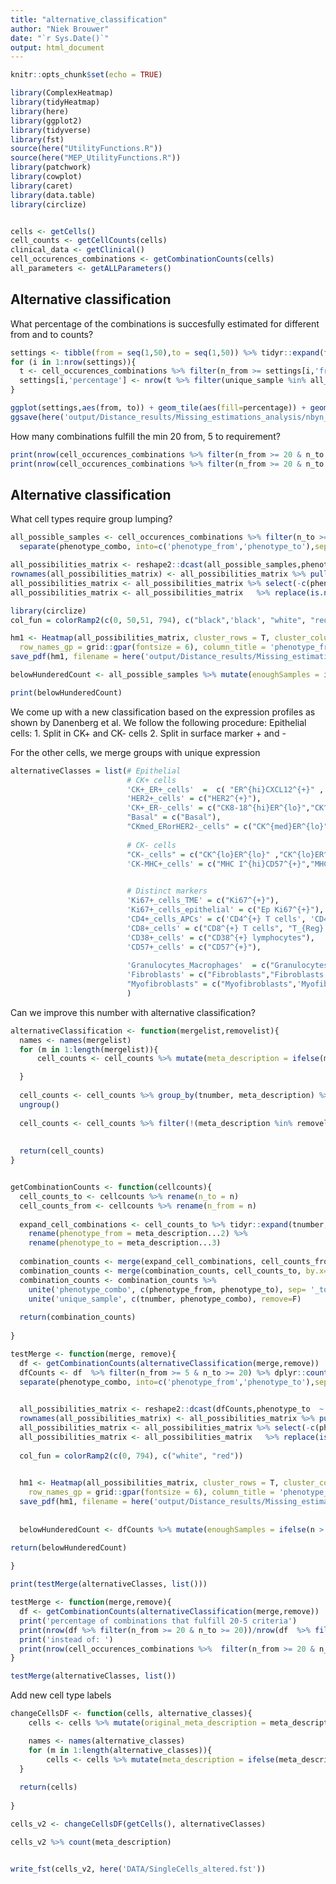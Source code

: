 ```yaml
---
title: "alternative_classification"
author: "Niek Brouwer"
date: "`r Sys.Date()`"
output: html_document
---
```


```r
knitr::opts_chunk$set(echo = TRUE)
```

```r
library(ComplexHeatmap)
library(tidyHeatmap)
library(here)
library(ggplot2)
library(tidyverse)
library(fst)
source(here("UtilityFunctions.R"))
source(here("MEP_UtilityFunctions.R"))
library(patchwork)
library(cowplot)
library(caret)
library(data.table)
library(circlize)


cells <- getCells()
cell_counts <- getCellCounts(cells)
clinical_data <- getClinical()
cell_occurences_combinations <- getCombinationCounts(cells)
all_parameters <- getALLParameters()


```

## Alternative classification
What percentage of the combinations is succesfully estimated for different from and to counts?

```r
settings <- tibble(from = seq(1,50),to = seq(1,50)) %>% tidyr::expand(from,to)
for (i in 1:nrow(settings)){
  t <- cell_occurences_combinations %>% filter(n_from >= settings[i,'from'][[1]] & n_to >= settings[i,'to'][[1]])
  settings[i,'percentage'] <- nrow(t %>% filter(unique_sample %in% all_parameters$unique_sample))/nrow(t)*100
}

ggplot(settings,aes(from, to)) + geom_tile(aes(fill=percentage)) + geom_text(aes(label=round(percentage)),size=1) +   scale_fill_gradientn(colours=c("white", "blue"), limits = c(95,100),name='succesful estimation %') + theme_bw()
ggsave(here('output/Distance_results/Missing_estimations_analysis/nbyn_practicalEstimations.pdf'))


```

How many combinations fulfill the min 20 from, 5 to requirement?
```r
print(nrow(cell_occurences_combinations %>% filter(n_from >= 20 & n_to >= 5)))
print(nrow(cell_occurences_combinations %>% filter(n_from >= 20 & n_to >= 5))/nrow(cell_occurences_combinations %>% filter(n_from > 0 & n_to > 0))*100)

```
## Alternative classification
What cell types require group lumping?

```r
all_possible_samples <- cell_occurences_combinations %>% filter(n_to >= 5 & n_from >= 20) %>% dplyr::count(phenotype_combo) %>%
  separate(phenotype_combo, into=c('phenotype_from','phenotype_to'),sep='_to_', remove = FALSE)

all_possibilities_matrix <- reshape2::dcast(all_possible_samples,phenotype_to  ~ phenotype_from, value.var = 'n')
rownames(all_possibilities_matrix) <- all_possibilities_matrix %>% pull(phenotype_to)
all_possibilities_matrix <- all_possibilities_matrix %>% select(-c(phenotype_to))
all_possibilities_matrix <- all_possibilities_matrix   %>% replace(is.na(.), 0)

library(circlize)
col_fun = colorRamp2(c(0, 50,51, 794), c("black",'black', "white", "red"))

hm1 <- Heatmap(all_possibilities_matrix, cluster_rows = T, cluster_columns = T, col=col_fun, column_names_gp = grid::gpar(fontsize = 6),
  row_names_gp = grid::gpar(fontsize = 6), column_title = 'phenotype_from', row_title = 'phenotype_to')
save_pdf(hm1, filename = here('output/Distance_results/Missing_estimations_analysis/fivetwenty_theoreticalEstimations_HM.pdf'),width=7, height=6)

belowHunderedCount <- all_possible_samples %>% mutate(enoughSamples = ifelse(n > 50, T, F)) %>% group_by(phenotype_from) %>% count(enoughSamples) %>% filter(enoughSamples == FALSE) %>% filter(n > round(length(unique(all_possible_samples$phenotype_from))/2)) %>% pull(phenotype_from)

print(belowHunderedCount)
```
We come up with a new classification based on the expression profiles as shown by Danenberg et al.
We follow the following procedure:
Epithelial cells:
1. Split in CK+ and CK- cells
2. Split in surface marker + and -

For the other cells, we merge groups with unique expression  

```r
alternativeClasses = list(# Epithelial
                          # CK+ cells
                          'CK+_ER+_cells'  =  c( "ER^{hi}CXCL12^{+}" , "CK8-18^{+} ER^{hi}"),
                          'HER2+_cells' = c("HER2^{+}"),
                          'CK+_ER-_cells' = c("CK8-18^{hi}ER^{lo}","CK^{+} CXCL12^{+}","CK8-18^{hi}CXCL12^{hi}", "CD15^{+}","Ep CD57^{+}"), 
                          "Basal" = c("Basal"),
                          "CKmed_ERorHER2-_cells" = c("CK^{med}ER^{lo}"),
                          
                          # CK- cells
                          "CK-_cells" = c("CK^{lo}ER^{lo}" ,"CK^{lo}ER^{med}" ),
                          'CK-MHC+_cells' = c("MHC I^{hi}CD57^{+}","MHC I & II^{hi}","MHC^{hi}CD15^{+}"),

                    
                          # Distinct markers
                          'Ki67+_cells_TME' = c("Ki67^{+}"),
                          'Ki67+_cells_epithelial' = c("Ep Ki67^{+}"),
                          'CD4+_cells_APCs' = c('CD4^{+} T cells', 'CD4^{+} T cells & APCs'),
                          'CD8+_cells' = c("CD8^{+} T cells", "T_{Reg} & T_{Ex}"),
                          'CD38+_cells' = c("CD38^{+} lymphocytes"),
                          'CD57+_cells' = c("CD57^{+}"),
                          
                          'Granulocytes_Macrophages'  = c("Granulocytes", "Macrophages & granulocytes", "Macrophages"),
                          'Fibroblasts' = c("Fibroblasts","Fibroblasts FSP1^{+}"),
                          "Myofibroblasts" = c("Myofibroblasts",'Myofibroblasts PDPN^{+}')
                          )

```


Can we improve this number with alternative classification?
```r
alternativeClassification <- function(mergelist,removelist){
  names <- names(mergelist)
  for (m in 1:length(mergelist)){
      cell_counts <- cell_counts %>% mutate(meta_description = ifelse(meta_description %in% mergelist[[m]], names[[m]], meta_description))

  }
  
  cell_counts <- cell_counts %>% group_by(tnumber, meta_description) %>% dplyr::summarise(n = sum(n))  %>% 
  ungroup()
  
  cell_counts <- cell_counts %>% filter(!(meta_description %in% removelist))
  
  
  return(cell_counts)
} 


getCombinationCounts <- function(cellcounts){
  cell_counts_to <- cellcounts %>% rename(n_to = n)
  cell_counts_from <- cellcounts %>% rename(n_from = n)
  
  expand_cell_combinations <- cell_counts_to %>% tidyr::expand(tnumber, meta_description, meta_description) %>% 
    rename(phenotype_from = meta_description...2) %>% 
    rename(phenotype_to = meta_description...3)
  
  combination_counts <- merge(expand_cell_combinations, cell_counts_from, by.x=c('tnumber', 'phenotype_from'), by.y=c('tnumber', 'meta_description'))
  combination_counts <- merge(combination_counts, cell_counts_to, by.x= c('tnumber', 'phenotype_to'), by.y=c('tnumber', 'meta_description'))
  combination_counts <- combination_counts %>%
    unite('phenotype_combo', c(phenotype_from, phenotype_to), sep= '_to_', remove=F) %>%
    unite('unique_sample', c(tnumber, phenotype_combo), remove=F)
  
  return(combination_counts)
  
}

testMerge <- function(merge, remove){
  df <- getCombinationCounts(alternativeClassification(merge,remove))
  dfCounts <- df  %>% filter(n_from >= 5 & n_to >= 20) %>% dplyr::count(phenotype_combo) %>%
  separate(phenotype_combo, into=c('phenotype_from','phenotype_to'),sep='_to_', remove = FALSE)
  

  all_possibilities_matrix <- reshape2::dcast(dfCounts,phenotype_to  ~ phenotype_from, value.var = 'n')
  rownames(all_possibilities_matrix) <- all_possibilities_matrix %>% pull(phenotype_to)
  all_possibilities_matrix <- all_possibilities_matrix %>% select(-c(phenotype_to))
  all_possibilities_matrix <- all_possibilities_matrix   %>% replace(is.na(.), 0)
  
  col_fun = colorRamp2(c(0, 794), c("white", "red"))
  

  hm1 <- Heatmap(all_possibilities_matrix, cluster_rows = T, cluster_columns = T, col=col_fun, column_names_gp = grid::gpar(fontsize = 6),
    row_names_gp = grid::gpar(fontsize = 6), column_title = 'phenotype_from', row_title = 'phenotype_to')
  save_pdf(hm1, filename = here('output/Distance_results/Missing_estimations_analysis/ImprovedsignificantSampleCountHM.pdf'),width=7, height=6)
  
  
  belowHunderedCount <- dfCounts %>% mutate(enoughSamples = ifelse(n > 50, T, F)) %>% group_by(phenotype_from) %>% count(enoughSamples) %>% filter(enoughSamples == F) %>% filter(n > round(length(unique(dfCounts$phenotype_from))/2)) %>% pull(phenotype_from)

return(belowHunderedCount)
  
}

print(testMerge(alternativeClasses, list()))


```
```r

testMerge <- function(merge,remove){
  df <- getCombinationCounts(alternativeClassification(merge,remove))
  print('percentage of combinations that fulfill 20-5 criteria')
  print(nrow(df %>% filter(n_from >= 20 & n_to >= 20))/nrow(df  %>% filter(n_from > 0 & n_to > 0))*100)
  print('instead of: ')
  print(nrow(cell_occurences_combinations %>%  filter(n_from >= 20 & n_to >= 20))/nrow(cell_occurences_combinations %>% filter(n_from > 0 & n_to > 0))*100)
}

testMerge(alternativeClasses, list())

```
Add new cell type labels

```r
changeCellsDF <- function(cells, alternative_classes){
    cells <- cells %>% mutate(original_meta_description = meta_description)

    names <- names(alternative_classes)
    for (m in 1:length(alternative_classes)){
        cells <- cells %>% mutate(meta_description = ifelse(meta_description %in% alternative_classes[[m]], names[[m]], meta_description))
  }
    
  return(cells)
  
}

cells_v2 <- changeCellsDF(getCells(), alternativeClasses)

cells_v2 %>% count(meta_description)


write_fst(cells_v2, here('DATA/SingleCells_altered.fst'))
```
```r


```


